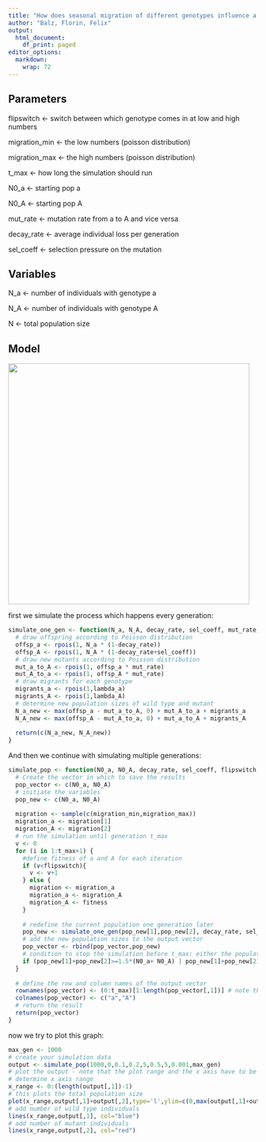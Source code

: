 ```yaml
---
title: "How does seasonal migration of different genotypes influence a doomed population"
author: "Balz, Florin, Felix"
output:
  html_document:
    df_print: paged
editor_options:
  markdown:
    wrap: 72
---
```


## Parameters

flipswitch \<- switch between which genotype comes in at low and high
numbers

migration_min \<- the low numbers (poisson distribution)

migration_max \<- the high numbers (poisson distribution)

t_max \<- how long the simulation should run

N0_a \<- starting pop a

N0_A \<- starting pop A

mut_rate \<- mutation rate from a to A and vice versa

decay_rate \<- average individual loss per generation

sel_coeff \<- selection pressure on the mutation

## Variables

N_a \<- number of individuals with genotype a

N_A \<- number of individuals with genotype A

N \<- total population size

## Model

![](images/WhatsApp%20Image%202024-10-16%20at%203.42.52%20PM.jpeg){width="487"}

first we simulate the process which happens every generation:

```r
simulate_one_gen <- function(N_a, N_A, decay_rate, sel_coeff, mut_rate, lambda_a,lambda_A) {
  # draw offspring according to Poisson distribution
  offsp_a <- rpois(1, N_a * (1-decay_rate))
  offsp_A <- rpois(1, N_A * (1-decay_rate+sel_coeff))
  # draw new mutants according to Poisson distribution
  mut_a_to_A <- rpois(1, offsp_a * mut_rate)
  mut_A_to_a <- rpois(1, offsp_A * mut_rate)
  # draw migrants for each genotype
  migrants_a <- rpois(1,lambda_a)
  migrants_A <- rpois(1,lambda_A)
  # determine new population sizes of wild type and mutant
  N_a_new <- max(offsp_a - mut_a_to_A, 0) + mut_A_to_a + migrants_a
  N_A_new <- max(offsp_A - mut_A_to_a, 0) + mut_a_to_A + migrants_A
  
  return(c(N_a_new, N_A_new))
}
```

And then we continue with simulating multiple generations:

```r
simulate_pop <- function(N0_a, N0_A, decay_rate, sel_coeff, flipswitch, migration_min, migration_max, mut_rate, t_max) {
  # Create the vector in which to save the results
  pop_vector <- c(N0_a, N0_A)
  # initiate the variables
  pop_new <- c(N0_a, N0_A)
 
  migration <- sample(c(migration_min,migration_max))
  migration_a <- migration[1]
  migration_A <- migration[2]
  # run the simulation until generation t_max
  v <- 0
  for (i in 1:t_max+1) {
    #define fitness of a and A for each iteration
    if (v<flipswitch){
      v <- v+1
    } else {
      migration <- migration_a
      migration_a <- migration_A
      migration_A <- fitness
    }
    
    # redefine the current population one generation later
    pop_new <- simulate_one_gen(pop_new[1],pop_new[2], decay_rate, sel_coeff, mut_rate,migration_a,migration_A)
    # add the new population sizes to the output vector
    pop_vector <- rbind(pop_vector,pop_new)
    # condition to stop the simulation before t_max: either the population exceeds 1.5 times the original population size, or it goes extinct
    if (pop_new[1]+pop_new[2]>=1.5*(N0_a+ N0_A) | pop_new[1]+pop_new[2]==0) break
  }
  
  # define the row and column names of the output vector
  rownames(pop_vector) <- (0:t_max)[1:length(pop_vector[,1])] # note that the vector has to be cut if the simulation stopped early
  colnames(pop_vector) <- c("a","A")
  # return the result
  return(pop_vector)	
}
```

now we try to plot this graph:

```r
max_gen <- 1000
# create your simulation data
output <- simulate_pop(1000,0,0.1,0.2,5,0.5,5,0.001,max_gen)
# plot the output - note that the plot range and the x axis have to be adjusted based on the length of the table
# determine x axis range 
x_range <- 0:(length(output[,1])-1)
# this plots the total population size
plot(x_range,output[,1]+output[,2],type='l',ylim=c(0,max(output[,1]+output[,2])),xlab = "Generation",ylab = "Population size")
# add number of wild type individuals
lines(x_range,output[,1], col="blue")
# add number of mutant individuals
lines(x_range,output[,2], col="red")
```
